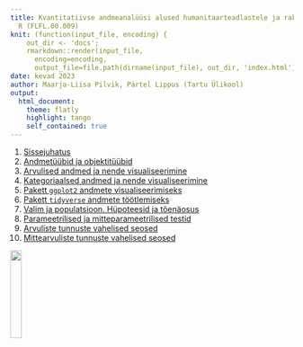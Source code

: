 ```yaml
---
title: Kvantitatiivse andmeanalüüsi alused humanitaarteadlastele ja rakendustarkvara
  R (FLFL.00.009)
knit: (function(input_file, encoding) {
    out_dir <- 'docs';
    rmarkdown::render(input_file,
      encoding=encoding,
      output_file=file.path(dirname(input_file), out_dir, 'index.html'))})
date: kevad 2023 
author: Maarja-Liisa Pilvik, Pärtel Lippus (Tartu Ülikool)
output: 
  html_document:
    theme: flatly
    highlight: tango
    self_contained: true
---
```



1. [Sissejuhatus](1-sissejuhatus.html)  
2. [Andmetüübid ja objektitüübid](2-andmetyybid_objektityybid.html)  
3. [Arvulised andmed ja nende visualiseerimine](3-arvulised.html)  
4. [Kategoriaalsed andmed ja nende visualiseerimine](4-kategoriaalsed.html) 
5. [Pakett `ggplot2` andmete visualiseerimiseks](5-ggplot2.html) 
6. [Pakett `tidyverse` andmete töötlemiseks](6-tidyverse.html) 
7. [Valim ja populatsioon. Hüpoteesid ja tõenäosus](7-valim_hypoteesid.html)  
8. [Parameetrilised ja mitteparameetrilised testid](8-parameetrilised_mitteparameetrilised.html) 
9. [Arvuliste tunnuste vahelised seosed](9-arvuliste_seosed.html) 
10. [Mittearvuliste tunnuste vahelised seosed](10-mittearvuliste_seosed.html)  
<!--11. [Lineaarse regressiooni mudelid (1)](11-lineaarsed1.html) 
12. [Lineaarse regressiooni mudelid (2)](12-lineaarsed2.html) 
13. [Lineaarse regressiooni segamudelid](13-lineaarsed_sega.html) 
14. [Logistilise regressiooni mudelid (1)](14-logistilised1.html)  
15. [Logistilise regressiooni mudelid (2)](15-logistilised2.html) 
16. [Logistilise regressiooni mudelid (3) ja logistilise regressiooni segamudelid](16-logistilised3_sega.html)  
17. [Tingimuslikud otsustuspuud](17-otsustuspuud.html) 
18. [Juhumetsad](18-juhumetsad.html) -->


![](imgs/HITSA_logo.png){width=20%}